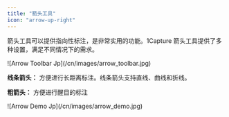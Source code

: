 ```yaml
---
title: "箭头工具"
icon: "arrow-up-right"
---
```


箭头工具可以提供指向性标注，是非常实用的功能。1Capture 箭头工具提供了多种设置，满足不同情况下的需求。

<Frame>
  ![Arrow Toolbar Jp](/cn/images/arrow_toolbar.jpg)
</Frame>

**线条箭头：** 方便进行长距离标注。线条箭头支持直线、曲线和折线。

**粗箭头：** 方便进行醒目的标注

<Frame>
  ![Arrow Demo Jp](/cn/images/arrow_demo.jpg)
</Frame>